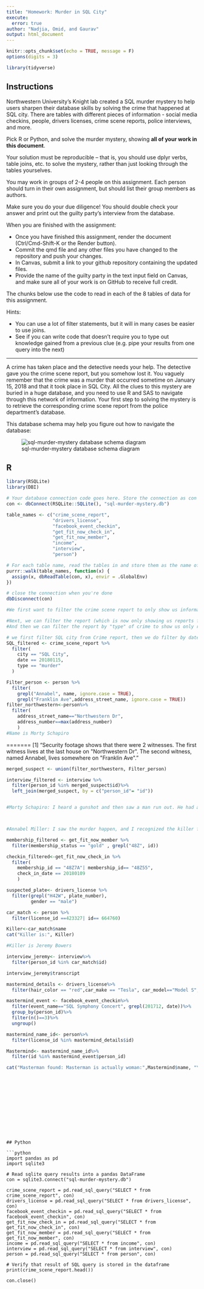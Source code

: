 ```yaml
---
title: "Homework: Murder in SQL City"
execute:
  error: true
author: "Nadjia, Omid, and Gaurav"
output: html_document
---
```


```r
knitr::opts_chunk$set(echo = TRUE, message = F)
options(digits = 3)

library(tidyverse)

```

## Instructions
Northwestern University's Knight lab created a SQL murder mystery to help users sharpen their database skills by solving the crime that happened at SQL city. There are tables with different pieces of information - social media checkins, people, drivers licenses, crime scene reports, police interviews, and more. 

Pick R or Python, and solve the murder mystery, showing **all of your work in this document**. 

Your solution must be reproducible -- that is, you should use dplyr verbs, table joins, etc. to solve the mystery, rather than just looking through the tables yourselves.

You may work in groups of 2-4 people on this assignment. Each person should turn in their own assignment, but should list their group members as authors.

Make sure you do your due diligence! You should double check your answer and print out the guilty party's interview from the database.

When you are finished with the assignment: 

- Once you have finished this assignment, render the document (Ctrl/Cmd-Shift-K or the Render button). 
- Commit the qmd file and any other files you have changed to the repository and push your changes.
- In Canvas, submit a link to your github repository containing the updated files.
- Provide the name of the guilty party in the text input field on Canvas, and make sure all of your work is on GitHub to receive full credit.

The chunks below use the code to read in each of the 8 tables of data for this assignment.

Hints:

- You can use a lot of filter statements, but it will in many cases be easier to use joins. 
- See if you can write code that doesn't require you to type out knowledge gained from a previous clue (e.g. pipe your results from one query into the next)


***

A crime has taken place and the detective needs your help. The detective gave you the crime scene report, but you somehow lost it. You vaguely remember that the crime was a murder that occurred sometime on January 15, 2018 and that it took place in SQL City. All the clues to this mystery are buried in a huge database, and you need to use R and SAS to navigate through this network of information. Your first step to solving the mystery is to retrieve the corresponding crime scene report from the police department's database. 

This database schema may help you figure out how to navigate the database:

![sql-murder-mystery database schema diagram](https://github.com/NUKnightLab/sql-mysteries/blob/master/schema.png?raw=true)

## R
```r
library(RSQLite)
library(DBI)

# Your database connection code goes here. Store the connection as con 
con <- dbConnect(RSQLite::SQLite(), "sql-murder-mystery.db")

table_names <- c("crime_scene_report", 
                 "drivers_license", 
                 "facebook_event_checkin",
                 "get_fit_now_check_in", 
                 "get_fit_now_member", 
                 "income", 
                 "interview",
                 "person")

# For each table name, read the tables in and store them as the name of the table
purrr::walk(table_names, function(x) {
  assign(x, dbReadTable(con, x), envir = .GlobalEnv)
})

# close the connection when you're done
dbDisconnect(con)

```

```r
#We first want to filter the crime scene report to only show us information from SQL City.

#Next, we can filter the report (which is now only showing us reports from SQL City) by the date of the murder: January 15th
#And then we can filter the report by "type" of crime to show us only reports of murders.
```



```r
# we first filter SQL city from Crime report, then we do filter by date and type
SQL_filtered <- crime_scene_report %>%
  filter(
    city == "SQL City",
    date == 20180115,
    type == "murder"
  )
```

```r
Filter_person <- person %>%
  filter(
    grepl("Annabel", name, ignore.case = TRUE),
    grepl("Franklin Ave",address_street_name, ignore.case = TRUE))
filter_northwestern<-person%>%
  filter(
    address_street_name=="Northwestern Dr",
    address_number==max(address_number)
    )
#Name is Morty Schapiro

```

=======
[1] "Security footage shows that there were 2 witnesses. The first witness lives at the last house on \"Northwestern Dr\". The second witness, named Annabel, lives somewhere on \"Franklin Ave\"."



```r

merged_suspect <- union(filter_northwestern, Filter_person)
```

```r
interview_filtered <- interview %>%
  filter(person_id %in% merged_suspect$id)%>%
  left_join(merged_suspect, by = c("person_id"= "id"))


#Morty Schapiro: I heard a gunshot and then saw a man run out. He had a "Get Fit Now Gym" bag. The membership number on the bag started with "48Z". Only gold members have those bags. The man got into a car with a plate that included "H42W".



#Annabel Miller: I saw the murder happen, and I recognized the killer from my gym when I was working out last week on January the 9th.
```


```r
membership_filtered <- get_fit_now_member %>%
  filter(membership_status == "gold" , grepl("48Z", id))
```
 
```r
checkin_filtered<-get_fit_now_check_in %>%
  filter(
    membership_id == "48Z7A"| membership_id== "48Z55",
    check_in_date == 20180109
    )
```



```r
suspected_plate<- drivers_license %>%
  filter(grepl("H42W", plate_number),
         gender == "male")
```

```r
car_match <- person %>%
  filter(license_id ==423327| id== 664760)

Killer<-car_match$name
cat("Killer is:", Killer)

#Killer is Jeremy Bowers
```

```r
interview_jeremy<- interview%>%
  filter(person_id %in% car_match$id)

interview_jeremy$transcript
```
```r
mastermind_details <- drivers_license%>%
  filter(hair_color == "red",car_make == "Tesla", car_model=="Model S", gender == "female", height>=65, height<=67)
```


```r
mastermind_event <- facebook_event_checkin%>%
  filter(event_name=="SQL Symphony Concert", grepl(201712, date))%>%
  group_by(person_id)%>%
  filter(n()==3)%>%
  ungroup()

```


```r
mastermind_name_id<- person%>%
  filter(license_id %in% mastermind_details$id)

```


```r
Mastermind<- mastermind_name_id%>%
  filter(id %in% mastermind_event$person_id)

cat("Masterman found: Masterman is actually woman:",Mastermind$name, "\nMission Accomplished!!! \nOver and Out")


```



```












## Python

```python
import pandas as pd
import sqlite3

# Read sqlite query results into a pandas DataFrame
con = sqlite3.connect("sql-murder-mystery.db")

crime_scene_report = pd.read_sql_query("SELECT * from crime_scene_report", con)
drivers_license = pd.read_sql_query("SELECT * from drivers_license", con)
facebook_event_checkin = pd.read_sql_query("SELECT * from facebook_event_checkin", con)
get_fit_now_check_in = pd.read_sql_query("SELECT * from get_fit_now_check_in", con)
get_fit_now_member = pd.read_sql_query("SELECT * from get_fit_now_member", con)
income = pd.read_sql_query("SELECT * from income", con)
interview = pd.read_sql_query("SELECT * from interview", con)
person = pd.read_sql_query("SELECT * from person", con)

# Verify that result of SQL query is stored in the dataframe
print(crime_scene_report.head())

con.close()
```

